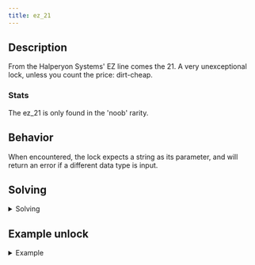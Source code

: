```yaml
---
title: ez_21
---
```


## Description

From the Halperyon Systems' EZ line comes the 21. A very unexceptional lock, unless you count 
the price: dirt-cheap.

### Stats

The ez_21 is only found in the 'noob' rarity.

## Behavior

When encountered, the lock expects a string as its parameter, and will return an error if a different data type is input.

## Solving

<details>
  <summary>Solving</summary>
  The possible strings to solve an ez_21 are, "open", "unlock", and "release".
</details>

## Example unlock

<details>
  <summary>Example</summary>
```js
  user.example_loc { ez_21: "open" }
```
</details>
